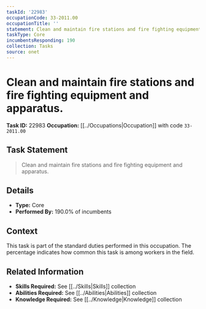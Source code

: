 ```yaml
---
taskId: '22983'
occupationCode: 33-2011.00
occupationTitle: ''
statement: Clean and maintain fire stations and fire fighting equipment and apparatus.
taskType: Core
incumbentsResponding: 190
collection: Tasks
source: onet
---
```

# Clean and maintain fire stations and fire fighting equipment and apparatus.

**Task ID:** 22983
**Occupation:** [[../Occupations|Occupation]] with code `33-2011.00`

## Task Statement

> Clean and maintain fire stations and fire fighting equipment and apparatus.

## Details

- **Type:** Core
- **Performed By:** 190.0% of incumbents

## Context

This task is part of the standard duties performed in this occupation. The percentage indicates how common this task is among workers in the field.

## Related Information

- **Skills Required:** See [[../Skills|Skills]] collection
- **Abilities Required:** See [[../Abilities|Abilities]] collection
- **Knowledge Required:** See [[../Knowledge|Knowledge]] collection
